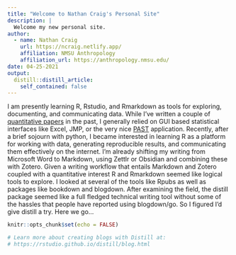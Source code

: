 ```yaml
---
title: "Welcome to Nathan Craig's Personal Site"
description: |
  Welcome my new personal site.
author:
  - name: Nathan Craig 
    url: https://ncraig.netlify.app/
    affiliation: NMSU Anthropology
    affiliation_url: https://anthropology.nmsu.edu/
date: 04-25-2021
output:
  distill::distill_article:
    self_contained: false
---
```


I am presently learning R, Rstudio, and Rmarkdown as tools for exploring, documenting, and communicating data. While I've written a couple of [quantitative papers](https://www.zotero.org/ncraig/) in the past, I generally relied on GUI based statistical interfaces like Excel, JMP, or the very nice [PAST](https://www.nhm.uio.no/english/research/infrastructure/past/) application. Recently, after a brief sojourn with python, I became interested in learning R as a platform for working with data, generating reproducible results, and communicating them effectively on the internet. I'm already shifting my writing from Microsoft Word to Markdown, using Zettlr or Obsidian and combining these with Zotero. Given a writing workflow that entails Markdown and Zotero coupled with a quantitative interest R and Rmarkdown seemed like logical tools to explore. I looked at several of the tools like Rpubs as well as packages like bookdown and blogdown. After examining the field, the distill package seemed like a full fledged technical writing tool without some of the hassles that people have reported using blogdown/go. So I figured I'd give distill a try. Here we go...

```r
knitr::opts_chunk$set(echo = FALSE)

# Learn more about creating blogs with Distill at:
# https://rstudio.github.io/distill/blog.html

```
